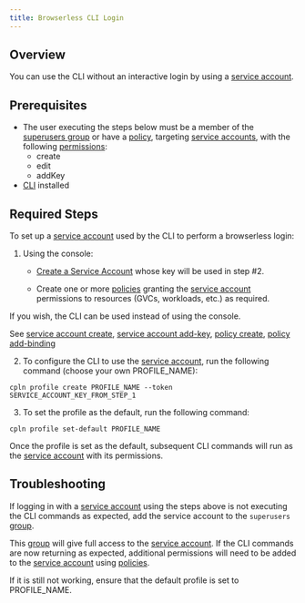 ```yaml
---
title: Browserless CLI Login
---
```


## Overview

You can use the CLI without an interactive login by using a [service account](/reference/serviceaccount).

## Prerequisites

- The user executing the steps below must be a member of the [superusers group](/reference/group#built-in-groups) or have a [policy](/reference/policy), targeting [service accounts](/reference/serviceaccount), with the following [permissions](/reference/policy#permissions):
  - create
  - edit
  - addKey
- [CLI](/reference/cli) installed

## Required Steps

To set up a [service account](/reference/serviceaccount) used by the CLI to perform a browserless login:

1. Using the console:

   - [Create a Service Account](/guides/create-resources/create-service-account) whose key will be used in step #2.

   - Create one or more [policies](/guides/create-resources/policy) granting the [service account](/reference/serviceaccount) permissions to resources (GVCs, workloads, etc.) as required.

<Tip>
If you wish, the CLI can be used instead of using the console.

See [service account create](/reference/cli#serviceaccount-create), [service account add-key](/reference/cli#serviceaccount-add-key), [policy create](/reference/cli#policy-create), [policy add-binding](/reference/cli#policy-add-binding)

</Tip>

2. To configure the CLI to use the [service account](/reference/serviceaccount), run the following command (choose your own PROFILE_NAME):

```
cpln profile create PROFILE_NAME --token SERVICE_ACCOUNT_KEY_FROM_STEP_1
```

3. To set the profile as the default, run the following command:

```
cpln profile set-default PROFILE_NAME
```

Once the profile is set as the default, subsequent CLI commands will run as the [service account](/reference/serviceaccount) with its permissions.

## Troubleshooting

If logging in with a [service account](/reference/serviceaccount) using the steps above is not executing the CLI commands as expected, add the service account to the `superusers` [group](/reference/group#built-in-groups).

This [group](/reference/group) will give full access to the [service account](/reference/serviceaccount). If the CLI commands are now returning as expected, additional permissions will need to be added to the [service account](/reference/serviceaccount) using [policies](/guides/create-resources/policy).

If it is still not working, ensure that the default profile is set to PROFILE_NAME.
